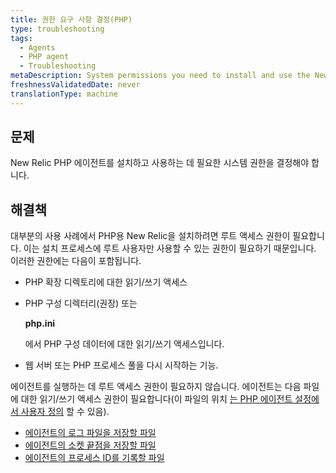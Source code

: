 ```yaml
---
title: 권한 요구 사항 결정(PHP)
type: troubleshooting
tags:
  - Agents
  - PHP agent
  - Troubleshooting
metaDescription: System permissions you need to install and use the New Relic PHP agent.
freshnessValidatedDate: never
translationType: machine
---
```


## 문제

New Relic PHP 에이전트를 설치하고 사용하는 데 필요한 시스템 권한을 결정해야 합니다.

## 해결책

대부분의 사용 사례에서 PHP용 New Relic을 설치하려면 루트 액세스 권한이 필요합니다. 이는 설치 프로세스에 루트 사용자만 사용할 수 있는 권한이 필요하기 때문입니다. 이러한 권한에는 다음이 포함됩니다.

* PHP 확장 디렉토리에 대한 읽기/쓰기 액세스

* PHP 구성 디렉터리(권장) 또는

  <DNT>**php.ini**</DNT>

  에서 PHP 구성 데이터에 대한 읽기/쓰기 액세스입니다.

* 웹 서버 또는 PHP 프로세스 풀을 다시 시작하는 기능.

에이전트를 실행하는 데 루트 액세스 권한이 필요하지 않습니다. 에이전트는 다음 파일에 대한 읽기/쓰기 액세스 권한이 필요합니다(이 파일의 위치 [는 PHP 에이전트 설정에서 사용자 정의](/docs/php/php-agent-phpini-settings) 할 수 있음).

* [에이전트의 로그 파일을 저장할 파일](/docs/php/php-agent-phpini-settings#inivar-daemon-logfile)
* [에이전트의 소켓 끝점을 저장할 파일](/docs/php/php-agent-phpini-settings#inivar-daemon-port)
* [에이전트의 프로세스 ID를 기록할 파일](/docs/php/php-agent-phpini-settings#inivar-daemon-pidfile)